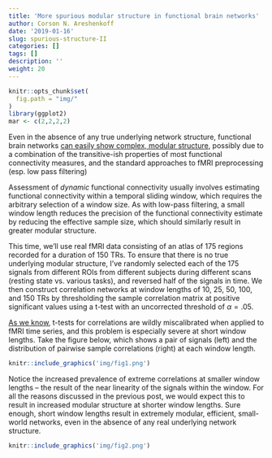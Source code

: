 ```yaml
---
title: 'More spurious modular structure in functional brain networks'
author: Corson N. Areshenkoff
date: '2019-01-16'
slug: spurious-structure-II
categories: []
tags: []
description: ''
weight: 20
---
```


```r
knitr::opts_chunk$set(
  fig.path = "img/"
)
library(ggplot2)
mar <- c(2,2,2,2)
```

Even in the absence of any true underlying network structure, functional brain networks <a href="http://areshenk-research-notes.com/spurious-structure-in-functional-brain-networks/">can easily show complex, modular structure</a>, possibly due to a combination of the transitive-ish properties of most functional connectivity measures, and the standard approaches to fMRI preprocessing (esp. low pass filtering)

Assessment of <i>dynamic</i> functional connectivity usually involves estimating functional connectivity within a temporal sliding window, which requires the arbitrary selection of a window size. As with low-pass filtering, a small window length reduces the precision of the functional connectivity estimate by reducing the effective sample size, which should similarly result in greater modular structure.

This time, we'll use real fMRI data consisting of an atlas of 175 regions recorded for a duration of 150 TRs. To ensure that there is no true underlying modular structure, I've randomly selected each of the 175 signals from different ROIs from different subjects during different scans (resting state vs. various tasks), and reversed half of the signals in time. We then construct correlation networks at window lengths of 10, 25, 50, 100, and 150 TRs by thresholding the sample correlation matrix at positive significant values using a t-test with an uncorrected threshold of $\alpha = .05$.

<a href="http://areshenk-research-notes.com/spurious-structure-in-functional-brain-networks/">As we know</a>, t-tests for correlations are wildly miscalibrated when applied to fMRI time series, and this problem is especially severe at short window lengths. Take the figure below, which shows a pair of signals (left) and the distribution of pairwise sample correlations (right) at each window length. 

```r
knitr::include_graphics('img/fig1.png')
```

Notice the increased prevalence of extreme correlations at smaller window lengths -- the result of the near linearity of the signals within the window. For all the reasons discussed in the previous post, we would expect this to result in increased modular structure at shorter window lengths. Sure enough, short window lengths result in extremely modular, efficient, small-world networks, even in the absence of any real underlying network structure.

```r
knitr::include_graphics('img/fig2.png')
```








 